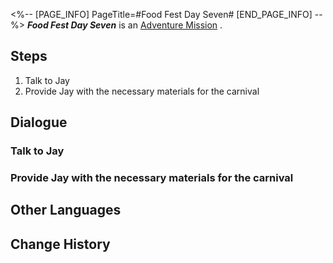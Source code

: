 <%-- [PAGE_INFO]
PageTitle=#Food Fest Day Seven#
[END_PAGE_INFO] --%>
{{Stub|Dialogue.}}
{{Mission Infobox
|id            = 8020107
|title         = 
|image         = <!--Mission Food Fest Day Seven.png-->
|type          = Adventure
|event_name    = 
|chapter       = 
|requirements  = [[Adventure Mission]] ''[[Food Fest Day Six]]'' completed
|summary       = <!--official mission summary from Fate's Atlas-->
|characters    = Jay; Trailblazer
|startLocation = [[<!--starting world-->]] - [[<!--starting area-->]]
|world         = <!--starting world-->
|area          = <!--starting area-->
|prev          = Food Fest Day Six
|next          = 
|rewards       = Credit*1,000
}}
'''''Food Fest Day Seven''''' is an [[Adventure Mission]]<!--in [world]-->.

==Steps==
# Talk to Jay
# Provide Jay with the necessary materials for the carnival

<!--
==Gameplay Notes==

--><!--
==Trial Character==

-->
==Dialogue==
{{Stub Dialogue}}
===Talk to Jay===
{{Mission Description|type=adventure|location=<!--to be added-->|The gourmet carnival is in progress! Ask Jay what ingredients are needed for today.}}
{{Dialogue Start}}
:{{tx}}
{{Dialogue End}}

===Provide Jay with the necessary materials for the carnival===
{{Mission Description|type=adventure|location=<!--to be added-->|update|Jay has listed all the ingredients required for today's catering menu. Once you have gathered all of the ingredients, bring them to him!}}
{{Dialogue Start}}
:{{tx}}
{{Dialogue End}}

==Other Languages==
{{Other Languages
|en   = Food Fest Day Seven
|zhs  = 美食庆典•第七日
|zht  = 美食慶典•第七日
|ja   = グルメフェス・7日目
|ko   = 미식 축제•7일차
|es   = Festival gastronómico: día 7
|fr   = Grand festin&nbsp;: Jour 7
|ru   = Деликатесы Пенаконии: День седьмой
|th   = งานเทศกาลอาหาร วันที่ 7
|vi   = Lễ Hội Ẩm Thực - Ngày 7
|de   = Feinschmeckerfest: Tag 7
|id   = Festival Kuliner: Hari Ke-7
|pt   = Festival Gastronômico Dia Sete
}}

==Change History==
{{Change History|2.0}}
